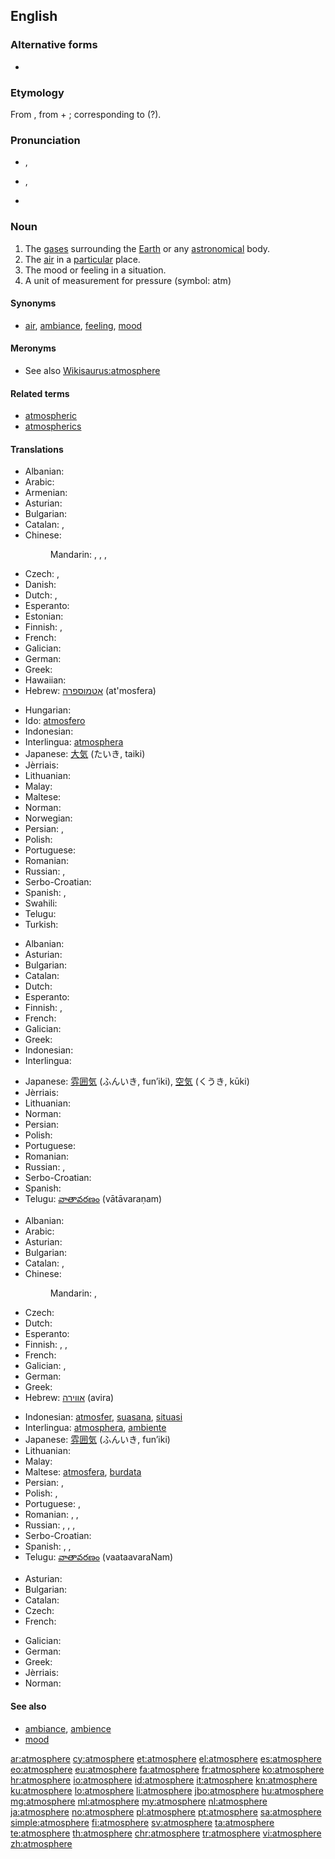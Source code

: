 {{wikipedia|dab=Atmosphere (disambiguation)|Atmosphere}}
{{also|atmosphère}}
==English==

===Alternative forms===
* {{l/en|atmosphære}} {{qualifier|archaic}}

===Etymology===
From {{etyl|NL.|en}} {{term|atmosphaera|lang=la}}, from {{etyl|grc|en}} {{term|ἀτμός|sc=polytonic|tr=atmós||steam|lang=grc}} + {{etyl|grc|en}} {{term|σφαῖρα|sc=polytonic|tr=sphaĩra||sphere|lang=grc}}; corresponding to {{confix|atmo|sphere|lang=en}} (?).

===Pronunciation===
* {{a|UK}} {{IPA|/ˈæt.məsˌfɛə(ɹ)/}}, {{X-SAMPA|/"{t.m@s%fE@(r)/}}
* {{a|US}} {{IPA|/ˈætməsˌfɪɹ/}}, {{X-SAMPA|/"{tm@s%fIr/}}
* {{audio|en-us-atmosphere.ogg|Audio (US)}}

===Noun===
{{wikipedia|atmosphere|Atmosphere (layer of gases)}}
{{wikipedia|atmosphere (unit)|Atmosphere (unit)}}
{{en-noun}}

# The [[gas]]es surrounding the [[Earth]] or any [[astronomical]] body.
# The [[air]] in a [[particular]] place.
# The mood or feeling in a situation.
# A unit of measurement for pressure (symbol: atm)

====Synonyms====
* {{sense|mood}} [[air]], [[ambiance]], [[feeling]], [[mood]]

====Meronyms====
* See also [[Wikisaurus:atmosphere]]

====Related terms====
* [[atmospheric]]
* [[atmospherics]]

====Translations====
{{trans-top|gases surrounding the Earth}}
* Albanian: {{t+|sq|atmosferë}}
* Arabic: {{t-|ar|جو|m|tr=jaw}}
* Armenian: {{t-|hy|մթնոլորտ|tr=mt’nolort|sc=Armn}}
* Asturian: {{t-|ast|atmósfera|f}}
* Bulgarian: {{t+|bg|атмосфера}}
* Catalan: {{t+|ca|atmosfera|f}}, {{t-|ca|aerosfera|f}}
* Chinese:
*: Mandarin: {{t|cmn|大氣|sc=Hani}},  {{t|cmn|大气|tr=dàqì|sc=Hani}},  {{t|cmn|氣圈|sc=Hani}},  {{t|cmn|气圈|tr=qìquān|sc=Hani}}
* Czech: {{t+|cs|atmosféra}}, {{t-|cs|ovzduší}}
* Danish: {{t+|da|atmosfære|c}}
* Dutch: {{t+|nl|atmosfeer|m}}, {{t+|nl|dampkring}}
* Esperanto: {{t-|eo|atmosfero}}
* Estonian: {{t-|et|atmosfäär}}
* Finnish: {{t+|fi|ilmakehä}}, {{t+|fi|atmosfääri}}
* French: {{t+|fr|atmosphère|m}}
* Galician: {{t+|gl|atmosfera|f}}
* German: {{t+|de|Atmosphäre|f}}
* Greek: {{t+|el|ατμόσφαιρα|f|tr=atmósfaira}}
* Hawaiian: {{tø|haw|lewa}}
* Hebrew: [[אטמוספרה]] (at'mosfera) {{f}}
{{trans-mid}}
* Hungarian: {{t+|hu|atmoszféra}}
* Ido: [[atmosfero]]
* Indonesian: {{t+|id|atmosfer}}
* Interlingua: [[atmosphera]]
* Japanese: [[大気]] (たいき, taiki)
* Jèrriais: {{tø|roa-jer|atmosphéthe|m}}
* Lithuanian: {{t-|lt|atmosfera|f}}
* Malay: {{t-|ms|atmosfera}}
* Maltese: {{t-|mt|atmosfera|f}}
* Norman: {{tø|roa-nor|atmosphère|m}}
* Norwegian: {{t-|no|atmosfære|m}}
* Persian: {{t+|fa|اندروا|tr=andarvâ}},  {{t+|fa|جو|tr=jav}}
* Polish: {{t+|pl|atmosfera|f}}
* Portuguese: {{t+|pt|atmosfera|f}}
* Romanian: {{t-|ro|atmosferă|f}}
* Russian: {{t+|ru|атмосфера|f|tr=atmosféra}}, {{t+|ru|воздух|m|tr=vózdux}}
* Serbo-Croatian: {{t-|sh|atmosféra|f}}
* Spanish: {{t+|es|atmósfera|f}}, {{t+|es|aire|m}}
* Swahili: {{t-|sw|angahewa}}
* Telugu: {{t+|te|వాతావరణము|tr=vātāvaraṇamu}}
* Turkish: {{t+|tr|atmosfer}}
{{trans-bottom}}

{{trans-top|air in a particular place}}
* Albanian: {{t+|sq|atmosferë}}
* Asturian: {{t-|ast|atmósfera|f}}
* Bulgarian: {{t+|bg|атмосфера}}
* Catalan: {{t+|ca|atmosfera|f}}
* Dutch: {{t+|nl|atmosfeer|m}}
* Esperanto: {{t-|eo|atmosfero}}
* Finnish: {{t+|fi|ilma}}, {{t+|fi|atmosfääri}}
* French: {{t+|fr|atmosphère|m}}
* Galician: {{t+|gl|atmosfera|f}}
* Greek: {{t+|el|ατμόσφαιρα|f|tr=atmósfaira}}
* Indonesian: {{t+|id|atmosfer}}
* Interlingua: {{t-|ia|atmosphera}}
{{trans-mid}}
* Japanese: [[雰囲気]] (ふんいき, fun’iki), [[空気]] (くうき, kūki)
* Jèrriais: {{tø|roa-jer|atmosphéthe|m}}
* Lithuanian: {{t-|lt|atmosfera|f}}
* Norman: {{tø|roa-nor|atmosphère|m}}
* Persian: {{t+|fa|اندروا|tr=andarvâ}}
* Polish: {{t+|pl|atmosfera|f}}
* Portuguese: {{t+|pt|atmosfera|f}}
* Romanian: {{t-|ro|atmosferă|f}}
* Russian: {{t+|ru|атмосфера|f|tr=atmosféra}}, {{t+|ru|воздух|m|tr=vózdux}}
* Serbo-Croatian: {{t-|sh|atmosféra|f}}
* Spanish: {{t+|es|atmósfera|f}}
* Telugu: [[వాతావరణం]] (vātāvaraṇam)
{{trans-bottom}}

{{trans-top|mood or feeling}}
* Albanian: {{t+|sq|atmosferë}}
* Arabic: {{t-|ar|جو|tr=jaw}}
* Asturian: {{t-|ast|atmósfera|f}}
* Bulgarian: {{t+|bg|атмосфера}}
* Catalan: {{t+|ca|atmosfera|f}}, {{t+|ca|ambient|m}}
* Chinese:
*: Mandarin: {{t|cmn|風氣|sc=Hani}},  {{t|cmn|风气|tr=fēngqì|sc=Hani}}
* Czech: {{t+|cs|atmosféra}}
* Dutch: {{t+|nl|sfeer|m}}
* Esperanto: {{t-|eo|etoso}}
* Finnish: {{t-|fi|ilmapiiri}}, {{t-|fi|tunnelma}}, {{t+|fi|henki}}
* French: {{t+|fr|ambiance|f}}
* Galician: {{t+|gl|atmosfera|f}}, {{t+|gl|ambiente|m}}
* German: {{t+|de|Atmosphäre|f}}
* Greek: {{t+|el|ατμόσφαιρα|f|tr=atmósfaira}}
* Hebrew: [[אווירה]] (avira) {{f}}
{{trans-mid}}
* Indonesian: [[atmosfer]], [[suasana]], [[situasi]]
* Interlingua: [[atmosphera]], [[ambiente]]
* Japanese: [[雰囲気]] (ふんいき, fun’iki)
* Lithuanian: {{t-|lt|atmosfera|f}}
* Malay: {{t-|ms|suasana}}
* Maltese: [[atmosfera]], [[burdata]]
* Persian: {{t+|fa|اندروا|tr=andarvâ}},  {{t+|fa|جو|tr=jav}}
* Polish: {{t+|pl|atmosfera|f}}, {{t+|pl|nastrój|m}}
* Portuguese: {{t+|pt|atmosfera|f}}, {{t+|pt|ambiente|m}}
* Romanian: {{t-|ro|atmosferă|f}}, {{t-|ro|ambient|m}}, {{t-|ro|ambianță|f}}
* Russian: {{t+|ru|атмосфера|f|tr=atmosféra}}, {{t+|ru|настроение|n|tr=nastrojénie}}, {{t+|ru|настрой|m|tr=nastrój}}, {{t+|ru|обстановка|f|tr=obstanóvka}}
* Serbo-Croatian: {{t-|sh|atmosféra|f}}
* Spanish: {{t+|es|atmósfera|f}}, {{t+|es|ambiente|m}}, {{t+|es|clima|m}}
* Telugu: [[వాతావరణం]] (vaataavaraNam)
{{trans-bottom}}

{{trans-top|a unit of measurement for pressure}}
* Asturian: {{t-|ast|atmósfera|f}}
* Bulgarian: {{t+|bg|атмосфера}}
* Catalan: {{t+|ca|atmosfera|f}}
* Czech: {{t+|cs|atmosféra|f}}
* French: {{t+|fr|atmosphère|m}}
{{trans-mid}}
* Galician: {{t+|gl|atmosfera|f}}
* German: {{t+|de|Atmosphäre}}
* Greek: {{t+|el|ατμόσφαιρα|f|tr=atmósfaira}}
* Jèrriais: {{tø|roa-jer|atmosphéthe|m}}
* Norman: {{tø|roa-nor|atmosphère|m}}
{{trans-bottom}}

====See also====
* [[ambiance]], [[ambience]]
* [[mood]]

[[ar:atmosphere]]
[[cy:atmosphere]]
[[et:atmosphere]]
[[el:atmosphere]]
[[es:atmosphere]]
[[eo:atmosphere]]
[[eu:atmosphere]]
[[fa:atmosphere]]
[[fr:atmosphere]]
[[ko:atmosphere]]
[[hr:atmosphere]]
[[io:atmosphere]]
[[id:atmosphere]]
[[it:atmosphere]]
[[kn:atmosphere]]
[[ku:atmosphere]]
[[lo:atmosphere]]
[[li:atmosphere]]
[[jbo:atmosphere]]
[[hu:atmosphere]]
[[mg:atmosphere]]
[[ml:atmosphere]]
[[my:atmosphere]]
[[nl:atmosphere]]
[[ja:atmosphere]]
[[no:atmosphere]]
[[pl:atmosphere]]
[[pt:atmosphere]]
[[sa:atmosphere]]
[[simple:atmosphere]]
[[fi:atmosphere]]
[[sv:atmosphere]]
[[ta:atmosphere]]
[[te:atmosphere]]
[[th:atmosphere]]
[[chr:atmosphere]]
[[tr:atmosphere]]
[[vi:atmosphere]]
[[zh:atmosphere]]